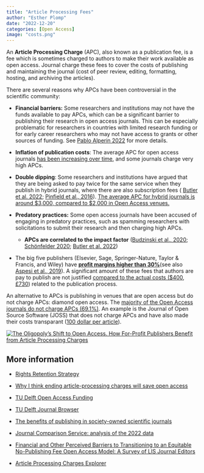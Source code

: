 ```yaml
---
title: "Article Processing Fees"
author: "Esther Plomp"
date: "2022-12-20"
categories: [Open Access]
image: "costs.png"
---
```


An **Article Processing Charge** (APC), also known as a publication fee, is a fee which is sometimes charged to authors to make their work available as open access. Journal charge these fees to cover the costs of publishing and maintaining the journal (cost of peer review, editing, formatting, hosting, and archiving the articles).

There are several reasons why APCs have been controversial in the scientific community:

-   **Financial barriers:** Some researchers and institutions may not have the funds available to pay APCs, which can be a significant barrier to publishing their research in open access journals. This can be especially problematic for researchers in countries with limited research funding or for early career researchers who may not have access to grants or other sources of funding. See [Pablo Alperin 2022](https://www.nature.com/articles/d41586-022-03201-w) for more details.

-   **Inflation of publication costs**: The average APC for open access journals [has been increasing over time](https://www.jisc.ac.uk/reports/apcs-and-subscriptions), and some journals charge very high APCs.

-   **Double dipping**: Some researchers and institutions have argued that they are being asked to pay twice for the same service when they publish in hybrid journals, where there are also subscription fees ( [Butler et al. 2022](https://zenodo.org/record/7158818#.Y5IMKX2ZOUn); [Pinfield et al., 2016](https://doi.org/10.1002/asi.23446)). [The average APC for hybrid journals is around \$3,000, compared to \$2,000 in Open Access venues.](https://peerj.com/articles/2264/)

-   **Predatory practices:** Some open access journals have been accused of engaging in predatory practices, such as spamming researchers with solicitations to submit their research and then charging high APCs.

    -   **APCs are correlated to the impact factor** ([Budzinski et al., 2020](https://doi.org/10.1007/s11192-020-03578-3); [Schönfelder 2020](https://doi.org/10.1162/qss_a_00015); [Butler et al. 2022](https://zenodo.org/record/7158818#.Y5IMKX2ZOUn))

-   The big five publishers (Elsevier, Sage, Springer-Nature, Taylor & Francis, and Wiley) have [**profit margins higher than 30%**](https://doi.org/10.1371/journal.pone.0127502)(see also [Aspesi et al., 2019](https://doi.org/10.31229/osf.io/58yhb)). A significant amount of these fees that authors are pay to publish are not justified [compared to the actual costs (\$400](https://f1000research.com/articles/10-20/v2), [£730](https://figshare.com/articles/online_resource/Dimensions_and_Society_Publishers_Coalition_Members_Report_a_shared_commitment_to_open_scholarship/21922404)) related to the publication process.

An alternative to APCs is publishing in venues that are open access but do not charge APCs: diamond open access. The [majority of the Open Access journals do not charge APCs (69.1%)](https://zenodo.org/record/7158818#.Y5IMKX2ZOUn). An example is the Journal of Open Source Software (JOSS) that does not charge APCs and have also made their costs transparant ([100 dollar per article](https://blog.joss.theoj.org/2019/06/cost-models-for-running-an-online-open-journal)).

[![The Oligopoly's Shift to Open Access. How For-Profit Publishers Benefit from Article Processing Charges](images/paste-A1FE8743.png){fig-alt="A preprint by ScholCommLab has examined the total amount of APCs paid to the oligopoly of academic publishers for publishign gold and hybrid articles in 2015-2018. One of the key findings was that authors paid 1.06 dollar for publishing."}](https://zenodo.org/record/7158818#.Y5IMKX2ZOUn)

## **More information**

-   [Rights Retention Strategy](https://estherplomp.github.io/TNW-OS-support/posts/open-access-rights-retention/)

-   [Why I think ending article-processing charges will save open access](https://www.nature.com/articles/d41586-022-03201-w)

-   [TU Delft Open Access Funding](https://www.tudelft.nl/en/library/library-for-researchers/library-for-researchers/publishing-outreach/open-access-funding)

-   [TU Delft Journal Browser](https://www.tudelft.nl/en/library/library-for-researchers/library-for-researchers/publishing-outreach/journal-browser)

-   [The benefits of publishing in society-owned scientific journals](https://doi.org/10.1111/avsc.12705)

-   [Journal Comparison Service: analysis of the 2022 data](https://www.coalition-s.org/blog/journal-comparison-service-analysis-of-the-2022-data/)

-   [Financial and Other Perceived Barriers to Transitioning to an Equitable No-Publishing Fee Open Access Model: A Survey of LIS Journal Editors](https://crl.acrl.org/index.php/crl/article/view/26170/34106)

-   [Article Processing Charges Explorer](https://www.scholcommlab.ca/apc-explorer/)
